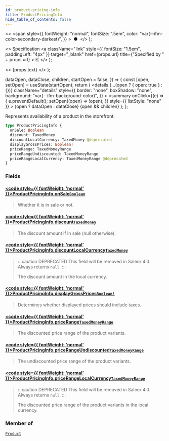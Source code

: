 ```yaml
---
id: product-pricing-info
title: ProductPricingInfo
hide_table_of_contents: false
---
```


  <>
    <span
      style={{
        fontWeight: "normal",
        fontSize: ".5em",
        color: "var(--ifm-color-secondary-darkest)",
      }}
    >
      &nbsp;●&nbsp;
    </span>
  </>
);

  <>
    Specification
    <a
      className="link"
      style={{ fontSize: "1.5em", paddingLeft: "4px" }}
      target="\_blank"
      href={props.url}
      title={"Specified by " + props.url}
    >
      ⎘
    </a>
  </>
);

  <>
    <span className={props.class}>{props.text}</span>
  </>
);


  dataOpen,
  dataClose,
  children,
  startOpen = false,
}) => {
  const [open, setOpen] = useState(startOpen);
  return (
    <details
      {...(open ? { open: true } : {})}
      className="details"
      style={{
        border: "none",
        boxShadow: "none",
        background: "var(--ifm-background-color)",
      }}
    >
      <summary
        onClick={(e) => {
          e.preventDefault();
          setOpen((open) => !open);
        }}
        style={{ listStyle: "none" }}
      >
        {open ? dataOpen : dataClose}
      </summary>
      {open && children}
    </details>
  );
};

Represents availability of a product in the storefront.

```graphql
type ProductPricingInfo {
  onSale: Boolean
  discount: TaxedMoney
  discountLocalCurrency: TaxedMoney @deprecated
  displayGrossPrices: Boolean!
  priceRange: TaxedMoneyRange
  priceRangeUndiscounted: TaxedMoneyRange
  priceRangeLocalCurrency: TaxedMoneyRange @deprecated
}
```

### Fields

#### [<code style={{ fontWeight: 'normal' }}>ProductPricingInfo.<b>onSale</b></code>](#)<Bullet />[`Boolean`](../../../api-storefront/miscellaneous/scalars/boolean) <Badge class="badge badge--secondary" text="scalar"/>

> Whether it is in sale or not.

#### [<code style={{ fontWeight: 'normal' }}>ProductPricingInfo.<b>discount</b></code>](#)<Bullet />[`TaxedMoney`](../../../api-storefront/miscellaneous/objects/taxed-money) <Badge class="badge badge--secondary" text="object"/>

> The discount amount if in sale (null otherwise).

#### [<code style={{ fontWeight: 'normal' }}>ProductPricingInfo.<b>discountLocalCurrency</b></code>](#)<Bullet />[`TaxedMoney`](../../../api-storefront/miscellaneous/objects/taxed-money) <Badge class="badge badge--deprecated badge--secondary" text="deprecated"/> <Badge class="badge badge--secondary" text="object"/>

> :::caution DEPRECATED
> This field will be removed in Saleor 4.0. Always returns `null`.
> :::
>
> The discount amount in the local currency.

#### [<code style={{ fontWeight: 'normal' }}>ProductPricingInfo.<b>displayGrossPrices</b></code>](#)<Bullet />[`Boolean!`](../../../api-storefront/miscellaneous/scalars/boolean) <Badge class="badge badge--secondary" text="non-null"/> <Badge class="badge badge--secondary" text="scalar"/>

> Determines whether displayed prices should include taxes.
>
> <Badge text="Added in Saleor 3.9" class="secondary margin-bottom--sm" />

#### [<code style={{ fontWeight: 'normal' }}>ProductPricingInfo.<b>priceRange</b></code>](#)<Bullet />[`TaxedMoneyRange`](../../../api-storefront/miscellaneous/objects/taxed-money-range) <Badge class="badge badge--secondary" text="object"/>

> The discounted price range of the product variants.

#### [<code style={{ fontWeight: 'normal' }}>ProductPricingInfo.<b>priceRangeUndiscounted</b></code>](#)<Bullet />[`TaxedMoneyRange`](../../../api-storefront/miscellaneous/objects/taxed-money-range) <Badge class="badge badge--secondary" text="object"/>

> The undiscounted price range of the product variants.

#### [<code style={{ fontWeight: 'normal' }}>ProductPricingInfo.<b>priceRangeLocalCurrency</b></code>](#)<Bullet />[`TaxedMoneyRange`](../../../api-storefront/miscellaneous/objects/taxed-money-range) <Badge class="badge badge--deprecated badge--secondary" text="deprecated"/> <Badge class="badge badge--secondary" text="object"/>

> :::caution DEPRECATED
> This field will be removed in Saleor 4.0. Always returns `null`.
> :::
>
> The discounted price range of the product variants in the local currency.

### Member of

[`Product`](../../../api-storefront/products/objects/product) <Badge class="badge badge--secondary" text="object"/>
